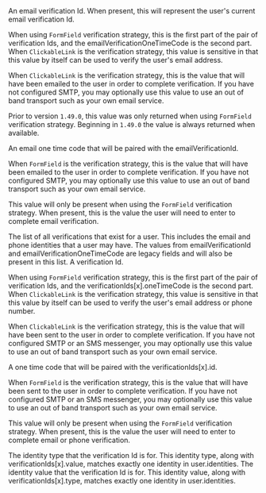 
<APIField name="emailVerificationId" type="String" since="1.27.0">
  An email verification Id. When present, this will represent the user's current email verification Id.

  When using `FormField` verification strategy, this is the first part of the pair of verification Ids, and the <InlineField>emailVerificationOneTimeCode</InlineField> is the second part. When `ClickableLink` is the verification strategy, this value is sensitive in that this value by itself can be used to verify the user's email address.

  When `ClickableLink` is the verification strategy, this is the value that will have been emailed to the user in order to complete verification. If you have not configured SMTP, you may optionally use this value to use an out of band transport such as your own email service.

  Prior to version `1.49.0`, this value was only returned when using `FormField` verification strategy. Beginning in `1.49.0` the value is always returned when available.
</APIField>

<APIField name="emailVerificationOneTimeCode" type="String" since="1.49.0">
  An email one time code that will be paired with the <InlineField>emailVerificationId</InlineField>.

  When `FormField` is the verification strategy, this is the value that will have been emailed to the user in order to complete verification. If you have not configured SMTP, you may optionally use this value to use an out of band transport such as your own email service.

  This value will only be present when using the `FormField` verification strategy. When present, this is the value the user will need to enter to complete email verification.
</APIField>

<APIField name="verificationIds" type="Array" since="1.99.9">
  The list of all verifications that exist for a user. This includes the email and phone identities that a user may have. The values from <InlineField>emailVerificationId</InlineField> and <InlineField>emailVerificationOneTimeCode</InlineField> are legacy fields and will also be present in this list.
</APIField>

<APIField name="verificationIds[x].id" type="String" since="1.99.9">
  A verification Id.

  When using `FormField` verification strategy, this is the first part of the pair of verification Ids, and the <InlineField>verificationIds[x].oneTimeCode</InlineField> is the second part. When `ClickableLink` is the verification strategy, this value is sensitive in that this value by itself can be used to verify the user's email address or phone number.

  When `ClickableLink` is the verification strategy, this is the value that will have been sent to the user in order to complete verification. If you have not configured SMTP or an SMS messenger, you may optionally use this value to use an out of band transport such as your own email service.
</APIField>

<APIField name="verificationIds[x].oneTimeCode" type="String" since="1.99.9">
  A one time code that will be paired with the <InlineField>verificationIds[x].id</InlineField>.

  When `FormField` is the verification strategy, this is the value that will have been sent to the user in order to complete verification. If you have not configured SMTP or an SMS messenger, you may optionally use this value to use an out of band transport such as your own email service.

  This value will only be present when using the `FormField` verification strategy. When present, this is the value the user will need to enter to complete email or phone verification.
</APIField>

<APIField name="verificationIds[x].type" type="String" since="1.99.9">
  The identity type that the verification Id is for. This identity type, along with <InlineField>verificationIds[x].value</InlineField>, matches exactly one identity in <InlineField>user.identities</InlineField>.
</APIField>

<APIField name="verificationIds[x].value" type="String" since="1.99.9">
  The identity value that the verification Id is for. This identity value, along with <InlineField>verificationIds[x].type</InlineField>, matches exactly one identity in <InlineField>user.identities</InlineField>.
</APIField>
